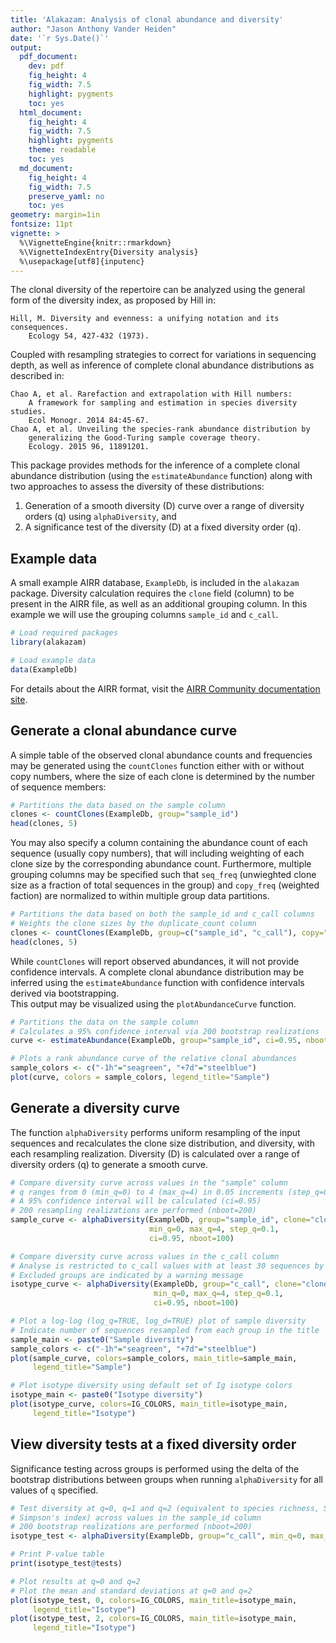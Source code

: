 ```yaml
---
title: 'Alakazam: Analysis of clonal abundance and diversity'
author: "Jason Anthony Vander Heiden"
date: '`r Sys.Date()`'
output:
  pdf_document:
    dev: pdf
    fig_height: 4
    fig_width: 7.5
    highlight: pygments
    toc: yes
  html_document:
    fig_height: 4
    fig_width: 7.5
    highlight: pygments
    theme: readable
    toc: yes
  md_document:
    fig_height: 4
    fig_width: 7.5
    preserve_yaml: no
    toc: yes
geometry: margin=1in
fontsize: 11pt
vignette: >
  %\VignetteEngine{knitr::rmarkdown}
  %\VignetteIndexEntry{Diversity analysis}
  %\usepackage[utf8]{inputenc}
---
```


The clonal diversity of the repertoire can be analyzed using the general form
of the diversity index, as proposed by Hill in:

    Hill, M. Diversity and evenness: a unifying notation and its consequences. 
        Ecology 54, 427-432 (1973).

Coupled with resampling strategies to correct for variations in sequencing 
depth, as well as inference of complete clonal abundance distributions as 
described in:

    Chao A, et al. Rarefaction and extrapolation with Hill numbers: 
        A framework for sampling and estimation in species diversity studies. 
        Ecol Monogr. 2014 84:45-67.
    Chao A, et al. Unveiling the species-rank abundance distribution by 
        generalizing the Good-Turing sample coverage theory. 
        Ecology. 2015 96, 11891201.

This package provides methods for the inference of a complete clonal 
abundance distribution (using the `estimateAbundance` function) along with 
two approaches to assess the diversity of these distributions: 

1. Generation of a smooth diversity (D) curve over a range of diversity orders (q) 
using `alphaDiversity`, and
2. A significance test of the diversity (D) at a fixed diversity order (q).


## Example data

A small example AIRR database, `ExampleDb`, is included in the `alakazam` package. 
Diversity calculation requires the `clone` field (column) to be present in the 
AIRR file, as well as an additional grouping column. In this example we 
will use the grouping columns `sample_id` and `c_call`.

```r
# Load required packages
library(alakazam)

# Load example data
data(ExampleDb)
```

For details about the AIRR format, visit the [AIRR Community documentation site](https://docs.airr-community.org/en/stable/datarep/rearrangements.html).

## Generate a clonal abundance curve

A simple table of the observed clonal abundance counts and frequencies may be
generated using the `countClones` function either with or without copy numbers, where
the size of each clone is determined by the number of sequence members:

```r
# Partitions the data based on the sample column
clones <- countClones(ExampleDb, group="sample_id")
head(clones, 5)
```

You may also specify a column containing the abundance count of each sequence 
(usually copy numbers), that will including weighting of each clone size by the 
corresponding abundance count. Furthermore, multiple grouping columns may be
specified such that `seq_freq` (unwieghted clone size as a fraction
of total sequences in the group) and `copy_freq` (weighted faction) are 
normalized to within multiple group data partitions.

```r
# Partitions the data based on both the sample_id and c_call columns
# Weights the clone sizes by the duplicate_count column
clones <- countClones(ExampleDb, group=c("sample_id", "c_call"), copy="duplicate_count", clone="clone_id")
head(clones, 5)
```

While `countClones` will report observed abundances, it will not provide confidence 
intervals. A complete clonal abundance distribution may be inferred using the 
`estimateAbundance` function with confidence intervals derived via bootstrapping.  
This output may be visualized using the `plotAbundanceCurve` function.

```r
# Partitions the data on the sample column
# Calculates a 95% confidence interval via 200 bootstrap realizations
curve <- estimateAbundance(ExampleDb, group="sample_id", ci=0.95, nboot=100, clone="clone_id")
```

```r
# Plots a rank abundance curve of the relative clonal abundances
sample_colors <- c("-1h"="seagreen", "+7d"="steelblue")
plot(curve, colors = sample_colors, legend_title="Sample")
```

## Generate a diversity curve

The function `alphaDiversity` performs uniform resampling of the input 
sequences and recalculates the clone size distribution, and diversity, with each 
resampling realization. Diversity (D) is calculated over a range of diversity 
orders (q) to generate a smooth curve.

```r
# Compare diversity curve across values in the "sample" column
# q ranges from 0 (min_q=0) to 4 (max_q=4) in 0.05 increments (step_q=0.05)
# A 95% confidence interval will be calculated (ci=0.95)
# 200 resampling realizations are performed (nboot=200)
sample_curve <- alphaDiversity(ExampleDb, group="sample_id", clone="clone_id",
                               min_q=0, max_q=4, step_q=0.1,
                               ci=0.95, nboot=100)

# Compare diversity curve across values in the c_call column
# Analyse is restricted to c_call values with at least 30 sequences by min_n=30
# Excluded groups are indicated by a warning message
isotype_curve <- alphaDiversity(ExampleDb, group="c_call", clone="clone_id",
                                min_q=0, max_q=4, step_q=0.1,
                                ci=0.95, nboot=100)
```

```r
# Plot a log-log (log_q=TRUE, log_d=TRUE) plot of sample diversity
# Indicate number of sequences resampled from each group in the title
sample_main <- paste0("Sample diversity")
sample_colors <- c("-1h"="seagreen", "+7d"="steelblue")
plot(sample_curve, colors=sample_colors, main_title=sample_main, 
     legend_title="Sample")

# Plot isotype diversity using default set of Ig isotype colors
isotype_main <- paste0("Isotype diversity")
plot(isotype_curve, colors=IG_COLORS, main_title=isotype_main, 
     legend_title="Isotype")
```


## View diversity tests at a fixed diversity order

Significance testing across groups is performed using the delta of the bootstrap
distributions between groups when running `alphaDiversity` for all values of `q` 
specified.

```r
# Test diversity at q=0, q=1 and q=2 (equivalent to species richness, Shannon entropy, 
# Simpson's index) across values in the sample_id column
# 200 bootstrap realizations are performed (nboot=200)
isotype_test <- alphaDiversity(ExampleDb, group="c_call", min_q=0, max_q=2, step_q=1, nboot=100, clone="clone_id")

# Print P-value table
print(isotype_test@tests)

# Plot results at q=0 and q=2
# Plot the mean and standard deviations at q=0 and q=2
plot(isotype_test, 0, colors=IG_COLORS, main_title=isotype_main, 
     legend_title="Isotype")
plot(isotype_test, 2, colors=IG_COLORS, main_title=isotype_main, 
     legend_title="Isotype")
```
